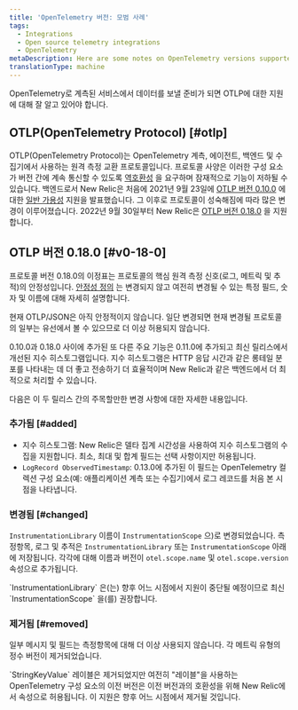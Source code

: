 ```yaml
---
title: 'OpenTelemetry 버전: 모범 사례'
tags:
  - Integrations
  - Open source telemetry integrations
  - OpenTelemetry
metaDescription: Here are some notes on OpenTelemetry versions supported by New Relic.
translationType: machine
---
```


OpenTelemetry로 계측된 서비스에서 데이터를 보낼 준비가 되면 OTLP에 대한 지원에 대해 잘 알고 있어야 합니다.

## OTLP(OpenTelemetry Protocol) [#otlp]

OTLP(OpenTelemetry Protocol)는 OpenTelemetry 계측, 에이전트, 백엔드 및 수집기에서 사용하는 원격 측정 교환 프로토콜입니다. 프로토콜 사양은 이러한 구성 요소가 버전 간에 계속 통신할 수 있도록 [역호환성](https://github.com/open-telemetry/opentelemetry-specification/blob/main/specification/protocol/requirements.md#backwards-compatibility) 을 요구하며 잠재적으로 기능이 저하될 수 있습니다. 백엔드로서 New Relic은 처음에 2021년 9월 23일에 [OTLP 버전 0.10.0](https://github.com/open-telemetry/opentelemetry-proto/releases/tag/v0.10.0) 에 대한 [일반 가용성](https://newrelic.com/blog/nerdlog/open-telemetry-support-ga) 지원을 발표했습니다. 그 이후로 프로토콜이 성숙해짐에 따라 많은 변경이 이루어졌습니다. 2022년 9월 30일부터 New Relic은 [OTLP 버전 0.18.0](https://github.com/open-telemetry/opentelemetry-proto/releases/tag/v0.18.0) 을 지원합니다.

## OTLP 버전 0.18.0 [#v0-18-0]

프로토콜 버전 0.18.0의 이정표는 프로토콜의 핵심 원격 측정 신호(로그, 메트릭 및 추적)의 안정성입니다. [안정성 정의](https://github.com/open-telemetry/opentelemetry-proto/blob/e757e740ed7f63b2f969b45adf7abaea4a042fad/README.md#stability-definition) 는 변경되지 않고 여전히 변경될 수 있는 특정 필드, 숫자 및 이름에 대해 자세히 설명합니다.

<Callout variant="tip">
  현재 OTLP/JSON은 아직 안정적이지 않습니다. 일단 변경되면 현재 변경될 프로토콜의 일부는 유선에서 볼 수 있으므로 더 이상 허용되지 않습니다.
</Callout>

0.10.0과 0.18.0 사이에 추가된 또 다른 주요 기능은 0.11.0에 추가되고 최신 릴리스에서 개선된 지수 히스토그램입니다. 지수 히스토그램은 HTTP 응답 시간과 같은 롱테일 분포를 나타내는 데 더 좋고 전송하기 더 효율적이며 New Relic과 같은 백엔드에서 더 최적으로 처리할 수 있습니다.

다음은 이 두 릴리스 간의 주목할만한 변경 사항에 대한 자세한 내용입니다.

### 추가됨 [#added]

* 지수 히스토그램: New Relic은 델타 집계 시간성을 사용하여 지수 히스토그램의 수집을 지원합니다. 최소, 최대 및 합계 필드는 선택 사항이지만 허용됩니다.
* `LogRecord ObservedTimestamp`: 0.13.0에 추가된 이 필드는 OpenTelemetry 컬렉션 구성 요소(예: 애플리케이션 계측 또는 수집기)에서 로그 레코드를 처음 본 시점을 나타냅니다.

### 변경됨 [#changed]

`InstrumentationLibrary` 이름이 `InstrumentationScope` 으)로 변경되었습니다. 측정항목, 로그 및 추적은 `InstrumentationLibrary` 또는 `InstrumentationScope` 아래에 저장됩니다. 각각에 대해 이름과 버전이 `otel.scope.name` 및 `otel.scope.version` 속성으로 추가됩니다.

<Callout variant="caution">
  `InstrumentationLibrary` 은(는) 향후 어느 시점에서 지원이 중단될 예정이므로 최신 `InstrumentationScope` 을(를) 권장합니다.
</Callout>

### 제거됨 [#removed]

일부 메시지 및 필드는 측정항목에 대해 더 이상 사용되지 않습니다. 각 메트릭 유형의 정수 버전이 제거되었습니다.

<Callout variant="caution">
  `StringKeyValue` 레이블은 제거되었지만 여전히 "레이블"을 사용하는 OpenTelemetry 구성 요소의 이전 버전은 이전 버전과의 호환성을 위해 New Relic에서 속성으로 허용됩니다. 이 지원은 향후 어느 시점에서 제거될 것입니다.
</Callout>
